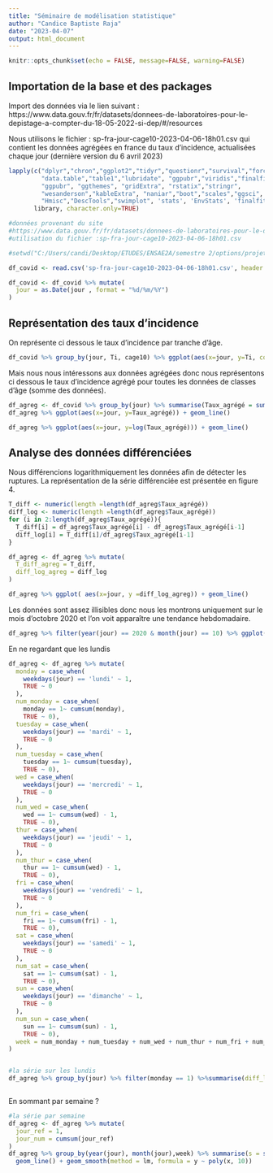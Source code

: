 ```yaml
---
title: "Séminaire de modélisation statistique"
author: "Candice Baptiste Raja"
date: "2023-04-07"
output: html_document
---
```


```r
knitr::opts_chunk$set(echo = FALSE, message=FALSE, warning=FALSE)
```

## Importation de la base et des packages 
Import des données via le lien suivant : https://www.data.gouv.fr/fr/datasets/donnees-de-laboratoires-pour-le-depistage-a-compter-du-18-05-2022-si-dep/#/resources

Nous utilisons le fichier : sp-fra-jour-cage10-2023-04-06-18h01.csv qui contient les données agrégées en france du taux d'incidence, actualisées chaque jour (dernière version du 6 avril 2023)


```r
lapply(c("dplyr","chron","ggplot2","tidyr","questionr","survival","forcats","tidyselect",
         "data.table","table1","lubridate", "ggpubr","viridis","finalfit","survminer",
         "ggpubr", "ggthemes", "gridExtra", "rstatix","stringr",
         "wesanderson","kableExtra", "naniar","boot","scales","ggsci", "stringr",
         "Hmisc","DescTools","swimplot", 'stats', 'EnvStats', 'finalfit'), 
       library, character.only=TRUE)

#données provenant du site
#https://www.data.gouv.fr/fr/datasets/donnees-de-laboratoires-pour-le-depistage-a-compter-du-18-05-2022-si-dep/#/resources
#utilisation du fichier :sp-fra-jour-cage10-2023-04-06-18h01.csv

#setwd("C:/Users/candi/Desktop/ETUDES/ENSAE2A/semestre 2/options/projet stat")

df_covid <- read.csv('sp-fra-jour-cage10-2023-04-06-18h01.csv', header = T, sep =';')
```



```r
df_covid <- df_covid %>% mutate(
  jour = as.Date(jour , format = "%d/%m/%Y")
)
```

## Représentation des taux d'incidence
On représente ci dessous le taux d'incidence par tranche d'âge. 
```r
df_covid %>% group_by(jour, Ti, cage10) %>% ggplot(aes(x=jour, y=Ti, color = cage10)) + geom_line()
```

Mais nous nous intéressons aux données agrégées donc nous représentons ci dessous le taux d'incidence agrégé pour toutes les données de classes d'âge (somme des données).
```r
df_agreg <- df_covid %>% group_by(jour) %>% summarise(Taux_agrégé = sum(Ti))
df_agreg %>% ggplot(aes(x=jour, y=Taux_agrégé)) + geom_line()
```

```r
df_agreg %>% ggplot(aes(x=jour, y=log(Taux_agrégé))) + geom_line()
```


## Analyse des données différenciées
Nous différencions logarithmiquement les données afin de détecter les ruptures. La représentation de la série différenciée est présentée en figure 4. 
```r

T_diff <- numeric(length =length(df_agreg$Taux_agrégé))
diff_log <- numeric(length =length(df_agreg$Taux_agrégé))
for (i in 2:length(df_agreg$Taux_agrégé)){
  T_diff[i] = df_agreg$Taux_agrégé[i] - df_agreg$Taux_agrégé[i-1]
  diff_log[i] = T_diff[i]/df_agreg$Taux_agrégé[i-1]
}

df_agreg <- df_agreg %>% mutate(
  T_diff_agreg = T_diff,
  diff_log_agreg = diff_log
)

df_agreg %>% ggplot( aes(x=jour, y =diff_log_agreg)) + geom_line()
```

Les données sont assez illisibles donc nous les montrons uniquement sur le mois d'octobre 2020 et l'on voit apparaître une tendance hebdomadaire. 

```r
df_agreg %>% filter(year(jour) == 2020 & month(jour) == 10) %>% ggplot( aes(x=jour, y =diff_log_agreg)) + geom_line()
``` 

En ne regardant que les lundis
```r
df_agreg <- df_agreg %>% mutate(
  monday = case_when(
    weekdays(jour) == 'lundi' ~ 1,
    TRUE ~ 0
  ),
  num_monday = case_when(
    monday == 1~ cumsum(monday),
    TRUE ~ 0),
  tuesday = case_when(
    weekdays(jour) == 'mardi' ~ 1,
    TRUE ~ 0
  ),
  num_tuesday = case_when(
    tuesday == 1~ cumsum(tuesday),
    TRUE ~ 0),
  wed = case_when(
    weekdays(jour) == 'mercredi' ~ 1,
    TRUE ~ 0
  ),
  num_wed = case_when(
    wed == 1~ cumsum(wed) - 1,
    TRUE ~ 0),
  thur = case_when(
    weekdays(jour) == 'jeudi' ~ 1,
    TRUE ~ 0
  ),
  num_thur = case_when(
    thur == 1~ cumsum(wed) - 1,
    TRUE ~ 0),
  fri = case_when(
    weekdays(jour) == 'vendredi' ~ 1,
    TRUE ~ 0
  ),
  num_fri = case_when(
    fri == 1~ cumsum(fri) - 1,
    TRUE ~ 0),
  sat = case_when(
    weekdays(jour) == 'samedi' ~ 1,
    TRUE ~ 0
  ),
  num_sat = case_when(
    sat == 1~ cumsum(sat) - 1,
    TRUE ~ 0),
  sun = case_when(
    weekdays(jour) == 'dimanche' ~ 1,
    TRUE ~ 0
  ),
  num_sun = case_when(
    sun == 1~ cumsum(sun) - 1,
    TRUE ~ 0),
  week = num_monday + num_tuesday + num_wed + num_thur + num_fri + num_sat + num_sun
)


#la série sur les lundis
df_agreg %>% group_by(jour) %>% filter(monday == 1) %>%summarise(diff_log_agreg_mois = sum(diff_log_agreg))%>%ggplot( aes(x=jour, y =diff_log_agreg_mois)) + geom_line() +  geom_smooth(method = lm, formula = y ~ poly(x, 10))



``` 


En sommant par semaine ?

```r
#la série par semaine
df_agreg <- df_agreg %>% mutate(
  jour_ref = 1,
  jour_num = cumsum(jour_ref)
)
df_agreg %>% group_by(year(jour), month(jour),week) %>% summarise(s = sum(diff_log_agreg), j = jour_num)%>%ggplot(aes(x=j,y=s)) +
  geom_line() + geom_smooth(method = lm, formula = y ~ poly(x, 10))

``` 


















































